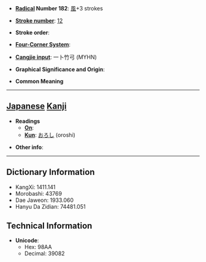 * '''[[Wiktionary:Chinese radical index| Radical]] Number 182''': [[Wiktionary:Chinese radical index 風|風]]+3 strokes

* '''[[Wiktionary:Chinese total strokes index|Stroke number]]''': [[Wiktionary:Chinese total strokes index 12|12]]

* '''Stroke order''': 

* '''[[Wiktionary:Chinese four corner index|Four-Corner System]]''': 

* '''[[Wiktionary:Chinese Cangjie index|Cangjie input]]''': 一卜竹弓 (MYHN)

* '''Graphical Significance and Origin''': 

* '''Common Meaning'''

----

== [[Japanese]] [[Kanji]] ==

* '''Readings'''
** '''[[On]]''': 
** '''[[Kun]]''': [[おろし]] (oroshi)

* '''Other info''':  

----

== Dictionary Information ==

* KangXi: 1411.141
* Morobashi: 43769
* Dae Jaweon: 1933.060
* Hanyu Da Zidian: 74481.051

== Technical Information ==

* '''Unicode''':
** Hex: 98AA
** Decimal: 39082